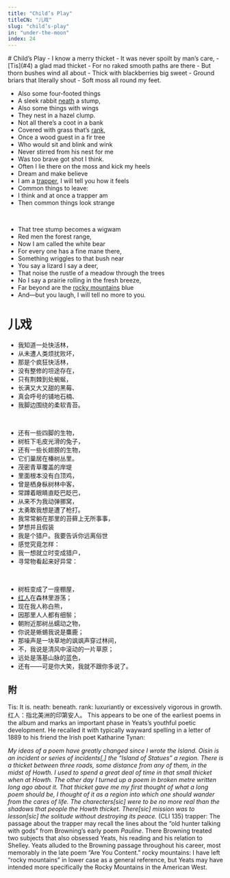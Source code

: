 ```yaml
---
title: "Child’s Play"
titleCN: "儿戏"
slug: "child’s-play"
in: "under-the-moon"
index: 24
---
```


<PoemContent>

<PoemSection>
# Child’s Play
- I know a merry thicket
- It was never spoilt by man’s care,
- [Tis](#4) a glad mad thicket
- For no raked smooth paths are there
- But thorn bushes wind all about
- Thick with blackberries big sweet
- Ground briars that literally shout
- Soft moss all round my feet.

<br />

- Also some four-footed things
- A sleek rabbit [neath](#5) a stump,
- Also some things with wings
- They nest in a hazel clump.
- Not all there’s a coot in a bank
- Covered with grass that’s [rank](#6),
- Once a wood guest in a fir tree
- Who would sit and blink and wink
- Never stirred from his nest for me
- Was too brave got shot I think.
- Often I lie there on the moss and kick my heels
- Dream and make believe
- I am a [trapper](#1), I will tell you how it feels
- Common things to leave:
- I think and at once a trapper am
- Then common things look strange

<br />

- That tree stump becomes a wigwam
- Red men the forest range,
- Now I am called the white bear
- For every one has a fine mane there,
- Something wriggles to that bush near
- You say a lizard I say a deer,
- That noise the rustle of a meadow through the trees
- No I say a prairie rolling in the fresh breeze,
- Far beyond are the [rocky mountains](#2) blue
- And—but you laugh, I will tell no more to you.

</PoemSection>

<PoemSection>

# 儿戏
- 我知道一处快活林，
- 从未遭人类烦扰败坏，
- 那是个疯狂快活林，
- 没有整修的坦途存在，
- 只有荆棘到处蜿蜒，
- 长满又大又甜的黑莓、
- 真会呼号的铺地石楠、
- 我脚边围绕的柔软青苔。

<br />

- 还有一些四脚的生物，
- 树桩下毛皮光滑的兔子，
- 还有一些长翅膀的生物，
- 它们巢居在榛树丛里。
- 茂密青草覆盖的岸堤
- 里面根本没有白顶鸡，
- 曾是栖身枞树林中客，
- 常蹲着眼睛直眨巴眨巴，
- 从来不为我动弹挪窝，
- 太勇敢我想是遭了枪打。
- 我常常躺在那里的苔藓上无所事事，
- 梦想并且假装
- 我是个猎户。我要告诉你远离俗世
- 感觉究竟怎样：
- 我一想就立时变成猎户，
- 寻常物看起来好异常：

<br />

- 树桩变成了一座棚屋，
- [红人](#3)在森林里游荡；
- 现在我人称白熊，
- 因那里人人都有细鬃；
- 朝附近那树丛蠕动之物，
- 你说是蜥蜴我说是麋鹿；
- 那噪声是一块草地的飒飒声穿过林间，
- 不，我说是清风中滚动的一片草原；
- 远处是落基山脉的蓝色，
- 还有——可是你大笑，我就不跟你多说了。

</PoemSection>
</PoemContent>

<PoemTranslator translator="傅浩"/>

## 附
<PoemAppendix source="维护者注——">
<PoemFootnote index={4}>
Tis: It is.
</PoemFootnote>
<PoemFootnote index={5}>
neath: beneath.
</PoemFootnote>
<PoemFootnote index={6}>
rank: luxuriantly or excessively vigorous in growth.
</PoemFootnote>
</PoemAppendix>

<PoemAppendix source="叶芝诗集（增订本） 2018 ——">
<PoemFootnote index={3}>
红人：指北美洲的印第安人。
</PoemFootnote>
</PoemAppendix>

<PoemAppendix source="George Bornstein—">
<PoemFootnote>
This appears to be one of the earliest poems in the album and marks an important phase in Yeats’s youthful poetic development. He recalled it with typically wayward spelling in a letter of 1889 to his friend the Irish poet Katharine Tynan:

*My ideas of a poem have greatly changed since I wrote the Island. Oisin is an incident or series of incidents[,] the “Island of Statues” a region. There is a thicket between three roads, some distance from any of them, in the midst of Howth. I used to spend a great deal of time in that small thicket when at Howth. The other day I turned up a poem in broken metre written long ago about it. That thicket gave me my first thought of what a long poem should be, I thought of it as a region into which one should wander from the cares of life. The charecters[sic] were to be no more real than the shadows that people the Howth thicket. There[sic] mission was to lesson[sic] the solitude without destroying its peace.* (CLI 135)
</PoemFootnote>
<PoemFootnote index={1}>
trapper: The passage about the trapper may recall the lines about the “old hunter talking with gods” from Browning’s early poem *Pauline*. There Browning treated two subjects that also obsessed Yeats, his reading and his relation to Shelley. Yeats alluded to the Browning passage throughout his career, most memorably in the late poem “Are You Content.”
</PoemFootnote>
<PoemFootnote index={2}>
rocky mountains: I have left “rocky mountains” in lower case as a general reference, but Yeats may have intended more specifically the Rocky Mountains in the American West.
</PoemFootnote>
</PoemAppendix>
